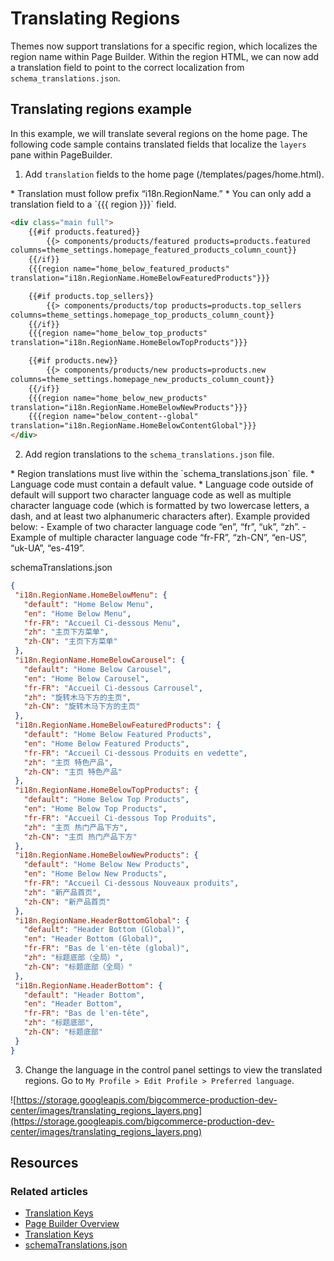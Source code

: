 # Translating Regions



Themes now support translations for a specific region, which localizes the region name within Page Builder. Within the region HTML, we can now add a translation field to point to the correct localization from `schema_translations.json`. 

## Translating regions example

In this example, we will translate several regions on the home page. The following code sample contains translated fields that localize the `layers` pane within PageBuilder.


1. Add `translation` fields to the home page (/templates/pages/home.html).

<Callout type="info">
 * Translation must follow prefix “i18n.RegionName.” 
 * You can only add a translation field to a `{{{ region }}}` field.
</Callout>


```html filename="home.html" showLineNumbers copy
<div class="main full">
    {{#if products.featured}}
        {{> components/products/featured products=products.featured 
columns=theme_settings.homepage_featured_products_column_count}}
    {{/if}}
    {{{region name="home_below_featured_products" 
translation="i18n.RegionName.HomeBelowFeaturedProducts"}}}

    {{#if products.top_sellers}}
        {{> components/products/top products=products.top_sellers 
columns=theme_settings.homepage_top_products_column_count}}
    {{/if}}
    {{{region name="home_below_top_products" 
translation="i18n.RegionName.HomeBelowTopProducts"}}}

    {{#if products.new}}
        {{> components/products/new products=products.new 
columns=theme_settings.homepage_new_products_column_count}}
    {{/if}}
    {{{region name="home_below_new_products" 
translation="i18n.RegionName.HomeBelowNewProducts"}}}
    {{{region name="below_content--global" 
translation="i18n.RegionName.HomeBelowContentGlobal"}}} 
</div>
```

2. Add region translations to the `schema_translations.json` file. 

<Callout type="info">
 * Region translations must live within the `schema_translations.json` file.
 * Language code must contain a default value.
 * Language code outside of default will support two character language code as well as multiple character language code (which is formatted by two lowercase letters, a dash, and at least two alphanumeric characters after). Example provided below:
   - Example of two character language code “en”, “fr”, “uk”, “zh”.
   - Example of multiple character language code “fr-FR”, “zh-CN”, “en-US”, “uk-UA”, “es-419”.
</Callout>

schemaTranslations.json

```json showLineNumbers copy
{
 "i18n.RegionName.HomeBelowMenu": {
   "default": "Home Below Menu",
   "en": "Home Below Menu",
   "fr-FR": "Accueil Ci-dessous Menu",
   "zh": "主页下方菜单",
   "zh-CN": "主页下方菜单"
 },
 "i18n.RegionName.HomeBelowCarousel": {
   "default": "Home Below Carousel",
   "en": "Home Below Carousel",
   "fr-FR": "Accueil Ci-dessous Carrousel",
   "zh": "旋转木马下方的主页",
   "zh-CN": "旋转木马下方的主页"
 },
 "i18n.RegionName.HomeBelowFeaturedProducts": {
   "default": "Home Below Featured Products",
   "en": "Home Below Featured Products",
   "fr-FR": "Accueil Ci-dessous Produits en vedette",
   "zh": "主页 特色产品",
   "zh-CN": "主页 特色产品"
 },
 "i18n.RegionName.HomeBelowTopProducts": {
   "default": "Home Below Top Products",
   "en": "Home Below Top Products",
   "fr-FR": "Accueil Ci-dessous Top Produits",
   "zh": "主页 热门产品下方",
   "zh-CN": "主页 热门产品下方"
 },
 "i18n.RegionName.HomeBelowNewProducts": {
   "default": "Home Below New Products",
   "en": "Home Below New Products",
   "fr-FR": "Accueil Ci-dessous Nouveaux produits",
   "zh": "新产品首页",
   "zh-CN": "新产品首页"
 },
 "i18n.RegionName.HeaderBottomGlobal": {
   "default": "Header Bottom (Global)",
   "en": "Header Bottom (Global)",
   "fr-FR": "Bas de l'en-tête (global)",
   "zh": "标题底部（全局）",
   "zh-CN": "标题底部（全局）"
 },
 "i18n.RegionName.HeaderBottom": {
   "default": "Header Bottom",
   "en": "Header Bottom",
   "fr-FR": "Bas de l'en-tête",
   "zh": "标题底部",
   "zh-CN": "标题底部"
 }
}
```

3. Change the language in the control panel settings to view the translated regions. Go to `My Profile > Edit Profile > Preferred language`.


![https://storage.googleapis.com/bigcommerce-production-dev-center/images/translating_regions_layers.png](https://storage.googleapis.com/bigcommerce-production-dev-center/images/translating_regions_layers.png)



## Resources

### Related articles

* [Translation Keys](/docs/storefront/stencil/themes/localization/translation-keys)
* [Page Builder Overview](/docs/storefront/stencil/content/page-builder)
* [Translation Keys](/docs/storefront/stencil/themes/localization/translation-keys)
* [schemaTranslations.json](/docs/storefront/stencil/themes/foundations/directory-structure#schematranslationsjson)
 
